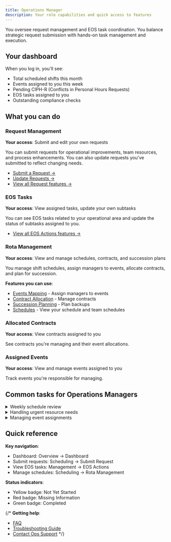 ```yaml
---
title: Operations Manager
description: Your role capabilities and quick access to features
---
```



You oversee request management and EOS task coordination. You balance strategic request submission with hands-on task management and execution.

## Your dashboard

When you log in, you'll see:
- Total scheduled shifts this month
- Events assigned to you this week
- Pending CIPH-R (Conflicts in Personal Hours Requests)
- EOS tasks assigned to you
- Outstanding compliance checks

## What you can do

### Request Management
**Your access**: Submit and edit your own requests

You can submit requests for operational improvements, team resources, and process enhancements. You can also update requests you've submitted to reflect changing needs.

- [Submit a Request →](/learning-materials/features/management/request-management)
- [Update Requests →](/learning-materials/features/management/request-management)
- [View all Request features →](/learning-materials/features/management/request-management)

### EOS Tasks
**Your access**: View assigned tasks, update your own subtasks

You can see EOS tasks related to your operational area and update the status of subtasks assigned to you.

- [View all EOS Actions features →](/learning-materials/features/management/eos-actions)

### Rota Management
**Your access**: View and manage schedules, contracts, and succession plans

You manage shift schedules, assign managers to events, allocate contracts, and plan for succession.

**Features you can use**:
- [Events Mapping](/learning-materials/features/scheduling/rota-management/event-mapping) - Assign managers to events
- [Contract Allocation](/learning-materials/features/scheduling/rota-management/contract-allocation) - Manage contracts
- [Succession Planning](/learning-materials/features/scheduling/rota-management/succession-planning) - Plan backups
- [Schedules](/learning-materials/features/scheduling/schedules) - View your schedule and team schedules

### Allocated Contracts
**Your access**: View contracts assigned to you

See contracts you're managing and their event allocations.



### Assigned Events
**Your access**: View and manage events assigned to you

Track events you're responsible for managing.


## Common tasks for Operations Managers

<details>
<summary>Weekly schedule review</summary>

1. Check your dashboard for upcoming events
2. Review EOS Actions for task updates
3. Monitor Pending CIPHR for conflicts
4. Update subtask progress for assigned tasks
5. Review team schedules in Rota Management

</details>

<details>
<summary>Handling urgent resource needs</summary>

1. Submit a high-priority request through Submit Request
2. Include detailed justification and timeline
3. Attach supporting documents
4. Monitor request status regularly
5. Respond promptly to information requests

</details>

<details>
<summary>Managing event assignments</summary>

1. Go to Rota Management → Events Mapping
2. Select the appropriate month and manager
3. Review the Role Legend for assignment levels
4. Map events to managers based on availability
5. Verify succession coverage is in place

</details>

## Quick reference

**Key navigation**:
- Dashboard: Overview → Dashboard
- Submit requests: Scheduling → Submit Request
- View EOS tasks: Management → EOS Actions
- Manage schedules: Scheduling → Rota Management

**Status indicators**:
- Yellow badge: Not Yet Started
- Red badge: Missing Information
- Green badge: Completed

{/* **Getting help**:
- [FAQ](../../reference/faq)
- [Troubleshooting Guide](../../reference/troubleshooting)
- [Contact Ops Support](../../reference/contact) */}
